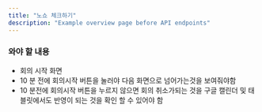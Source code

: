 ```yaml
---
title: "노쇼 체크하기"
description: "Example overview page before API endpoints"
---
```


<Card title="해당 내용은 노쇼 체크기능을 활성화 했을 때 생기는 과정입니다." icon="lightbulb" iconType="duotone" color="red" />

### 와야 할 내용

-   회의 시작 화면
-   10 분 전에 회의시작 버튼을 눌러야 다음 화면으로 넘어가는것을 보여줘야함
-   10 분전에 회의시작 버튼을 누르지 않으면 회의 취소가되는 것을 구글 캘린더 및 태블릿에서도 반영이 되는 것을 확인 할 수 있어야 함
